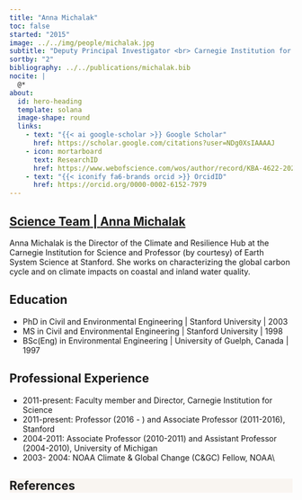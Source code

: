 ```yaml
---
title: "Anna Michalak"
toc: false
started: "2015"
image: ../../img/people/michalak.jpg
subtitle: "Deputy Principal Investigator <br> Carnegie Institution for Science / Stanford"
sortby: "2"
bibliography: ../../publications/michalak.bib
nocite: |
  @*
about:
  id: hero-heading
  template: solana
  image-shape: round
  links:
    - text: "{{< ai google-scholar >}} Google Scholar"
      href: https://scholar.google.com/citations?user=NDg0XsIAAAAJ
    - icon: mortarboard
      text: ResearchID
      href: https://www.webofscience.com/wos/author/record/KBA-4622-2024
    - text: "{{< iconify fa6-brands orcid >}} OrcidID"
      href: https://orcid.org/0000-0002-6152-7979
---
```



::::: {.container} 

:::: {.team-header}
## [**Science Team** | **Anna Michalak**](../../team.qmd#science-team)
::::

:::: {#hero-heading}
::: {.about-contents .px-5} 
<!-- .about-contents contains only the paragraph content below, not the title or image -->
Anna Michalak is the Director of the Climate and Resilience Hub at the Carnegie Institution for Science and Professor (by courtesy) of Earth System Science at Stanford. She works on characterizing the global carbon cycle and on climate impacts on coastal and inland water quality.

## Education

- [PhD in Civil and Environmental Engineering]{.fw-bold} | Stanford University | 2003
- [MS in Civil and Environmental Engineering]{.fw-bold} | Stanford University | 1998
- [BSc(Eng) in Environmental Engineering]{.fw-bold} | University of Guelph, Canada  | 1997  

## Professional Experience

- [2011-present:]{.fw-bold} 	Faculty member and Director, 	Carnegie Institution for Science 
- [2011-present:]{.fw-bold} 	Professor (2016 - ) and Associate Professor (2011-2016), Stanford 
- [2004-2011:]{.fw-bold} 	Associate Professor (2010-2011) and Assistant Professor (2004-2010), University of Michigan 
- [2003- 2004:]{.fw-bold}	NOAA Climate & Global Change (C&GC) Fellow, NOAA\\

:::
::::
:::::

:::::{.wrapper style="background-color:#F9F5F1"}
:::{.container .px-5}
## References {.border-0}

::: {#refs .pb-5 .pt-2}
:::
::::
:::::

```{=html}
<script>
const titleBlock = document.querySelector(".quarto-title-block");
const image = document.querySelector(".about-image");

const title = document.querySelector('.quarto-title');
const logos = document.querySelector('.about-links');

//place images into titleBlock area
if (titleBlock && image) {
  titleBlock.insertBefore(image, titleBlock.firstChild);
}

//place logos into title area
if (title && logos) {
  title.appendChild(logos);
}

window.addEventListener('scroll', () => {
  if (window.scrollY > 10) {
    nav.classList.add('compact');
  } else {
    nav.classList.remove('compact');
  }
});
</script>
```